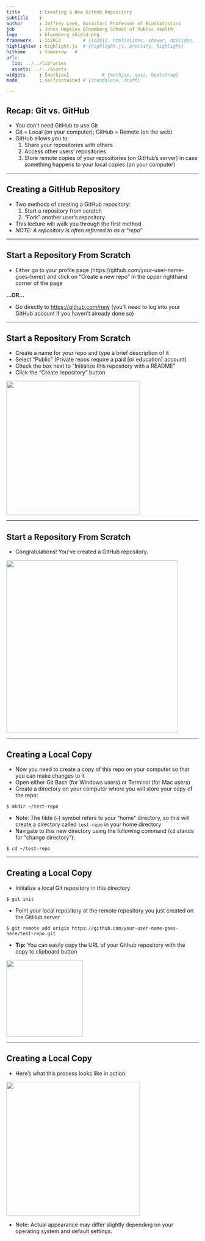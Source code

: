 ```yaml
---
title       : Creating a New GitHub Repository
subtitle    : 
author      : Jeffrey Leek, Assistant Professor of Biostatistics 
job         : Johns Hopkins Bloomberg School of Public Health
logo        : bloomberg_shield.png
framework   : io2012        # {io2012, html5slides, shower, dzslides, ...}
highlighter : highlight.js  # {highlight.js, prettify, highlight}
hitheme     : tomorrow   # 
url:
  lib: ../../libraries
  assets: ../../assets
widgets     : [mathjax]            # {mathjax, quiz, bootstrap}
mode        : selfcontained # {standalone, draft}

---
```


## Recap: Git vs. GitHub

* You don't need GitHub to use Git
* Git = Local (on your computer); GitHub = Remote (on the web)
* GitHub allows you to:
  1. Share your repositories with others
  2. Access other users' repositories
  3. Store remote copies of your repositories (on GitHub's server) in case something happens to your local copies (on your computer)

---

## Creating a GitHub Repository

* Two methods of creating a GitHub repository:
  1. Start a repository from scratch
  2. "Fork" another user's repository
* This lecture will walk you through the first method
* _NOTE: A repository is often referred to as a "repo"_

---

## Start a Repository From Scratch

* Either go to your profile page (https://github.com/your-user-name-goes-here/) and click on "Create a new repo" in the upper righthand corner of the page

__...OR...__

* Go directly to [https://github.com/new](https://github.com/new) (you'll need to log into your GitHub account if you haven't already done so)

---

## Start a Repository From Scratch

* Create a name for your repo and type a brief description of it
* Select "Public" (Private repos require a paid [or education] account)
* Check the box next to "Initialize this repository with a README"
* Click the "Create repository" button

<img class=center src=../../assets/img/CreateRepo/CreateRepo1.png height='350'/>

---

## Start a Repository From Scratch

* Congratulations! You've created a GitHub repository.

<img class=center src=../../assets/img/CreateRepo/CreateRepo2.png height='450'/>

---

## Creating a Local Copy

* Now you need to create a copy of this repo on your computer so that you can make changes to it
* Open either Git Bash (for Windows users) or Terminal (for Mac users)
* Create a directory on your computer where you will store your copy of the repo:

```
$ mkdir ~/test-repo
```
* Note: The tilde (`~`) symbol refers to your "home" directory, so this will create a directory called `test-repo` in your home directory
* Navigate to this new directory using the following command (`cd` stands for "change directory"):

```
$ cd ~/test-repo
```

---

## Creating a Local Copy

* Initialize a local Git repository in this directory

```
$ git init
```

* Point your local repository at the remote repository you just created on the GitHub server

```
$ git remote add origin https://github.com/your-user-name-goes-here/test-repo.git
```

* **Tip:** You can easily copy the URL of your Github repository with the copy to clipboard button

<img class=center src=../../assets/img/CreateRepo/git-repo-url.png height='200'/>

---

## Creating a Local Copy

* Here's what this process looks like in action:

<img class=center src=../../assets/img/CreateRepo/CreateRepo3.png height='350'/>

* Note: Actual appearance may differ slightly depending on your operating system and default settings.